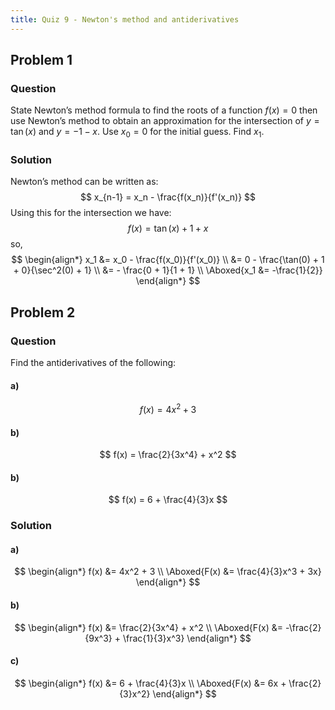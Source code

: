 ```yaml
---
title: Quiz 9 - Newton's method and antiderivatives
---
```


## Problem 1
### Question
State Newton's method formula to find the roots of a function $f(x) = 0$ then use Newton's method to obtain an approximation for the intersection of $y = \tan(x)$ and $y = -1 - x$. Use $x_0 = 0$ for the initial guess. Find $x_1$.

### Solution
Newton's method can be written as:
$$
    x_{n-1} = x_n - \frac{f(x_n)}{f'(x_n)}
$$
Using this for the intersection we have:
$$
    f(x) = \tan(x) + 1 + x
$$
so,
$$
\begin{align*}
    x_1 &= x_0 - \frac{f(x_0)}{f'(x_0)} \\
    &= 0 - \frac{\tan(0) + 1 + 0}{\sec^2(0) + 1} \\
    &= - \frac{0 + 1}{1 + 1} \\
    \Aboxed{x_1 &= -\frac{1}{2}}
\end{align*}
$$

## Problem 2
### Question
Find the antiderivatives of the following:

#### a)
$$
    f(x) = 4x^2 + 3
$$

#### b)
$$
    f(x) = \frac{2}{3x^4} + x^2
$$

#### b)
$$
    f(x) = 6 + \frac{4}{3}x
$$

### Solution

#### a)
$$
\begin{align*}
    f(x) &= 4x^2 + 3 \\
    \Aboxed{F(x) &= \frac{4}{3}x^3 + 3x}
\end{align*}
$$

#### b)
$$
\begin{align*}
    f(x) &= \frac{2}{3x^4} + x^2 \\
    \Aboxed{F(x) &= -\frac{2}{9x^3} + \frac{1}{3}x^3}
\end{align*}
$$

#### c)
$$
\begin{align*}
    f(x) &= 6 + \frac{4}{3}x \\
    \Aboxed{F(x) &= 6x + \frac{2}{3}x^2}
\end{align*}
$$
